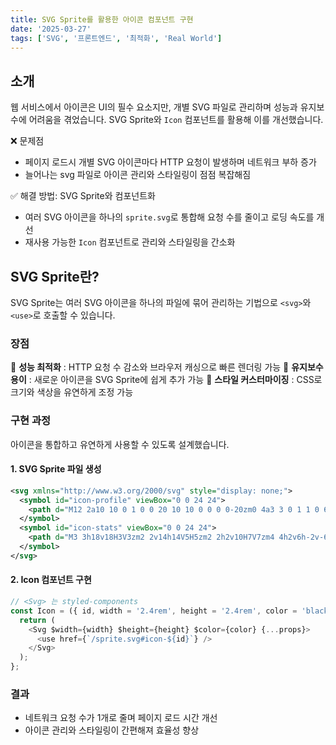 ```yaml
---
title: SVG Sprite를 활용한 아이콘 컴포넌트 구현
date: '2025-03-27'
tags: ['SVG', '프론트엔드', '최적화', 'Real World']
---
```


## 소개

웹 서비스에서 아이콘은 UI의 필수 요소지만, 개별 SVG 파일로 관리하며 성능과 유지보수에 어려움을 겪었습니다. SVG Sprite와 `Icon` 컴포넌트를 활용해 이를 개선했습니다.

❌ 문제점

- 페이지 로드시 개별 SVG 아이콘마다 HTTP 요청이 발생하며 네트워크 부하 증가
- 늘어나는 svg 파일로 아이콘 관리와 스타일링이 점점 복잡해짐

✅ 해결 방법: SVG Sprite와 컴포넌트화

- 여러 SVG 아이콘을 하나의 `sprite.svg`로 통합해 요청 수를 줄이고 로딩 속도를 개선
- 재사용 가능한 `Icon` 컴포넌트로 관리와 스타일링을 간소화

## SVG Sprite란?

SVG Sprite는 여러 SVG 아이콘을 하나의 파일에 묶어 관리하는 기법으로 `<svg>`와 `<use>`로 호출할 수 있습니다.

### 장점

🚀 **성능 최적화** : HTTP 요청 수 감소와 브라우저 캐싱으로 빠른 렌더링 가능
🔧 **유지보수 용이** : 새로운 아이콘을 SVG Sprite에 쉽게 추가 가능
🎨 **스타일 커스터마이징** : CSS로 크기와 색상을 유연하게 조정 가능

### 구현 과정

아이콘을 통합하고 유연하게 사용할 수 있도록 설계했습니다.

#### 1. SVG Sprite 파일 생성

```xml:sprite.svg
<svg xmlns="http://www.w3.org/2000/svg" style="display: none;">
  <symbol id="icon-profile" viewBox="0 0 24 24">
    <path d="M12 2a10 10 0 1 0 0 20 10 10 0 0 0 0-20zm0 4a3 3 0 1 1 0 6 3 3 0 0 1 0-6zm0 14a7 7 0 0 1-5.6-2.8c.2-1.4 1.2-2.2 2.6-2.2h6c1.4 0 2.4.8 2.6 2.2A7 7 0 0 1 12 20z"/>
  </symbol>
  <symbol id="icon-stats" viewBox="0 0 24 24">
    <path d="M3 3h18v18H3V3zm2 2v14h14V5H5zm2 2h2v10H7V7zm4 4h2v6h-2v-6zm4-2h2v8h-2V9z"/>
  </symbol>
</svg>
```

#### 2. Icon 컴포넌트 구현

```typescript
// <Svg> 는 styled-components
const Icon = ({ id, width = '2.4rem', height = '2.4rem', color = 'black', ...props }: IconProps) => {
  return (
    <Svg $width={width} $height={height} $color={color} {...props}>
      <use href={`/sprite.svg#icon-${id}`} />
    </Svg>
  );
};
```

### 결과

- 네트워크 요청 수가 1개로 줄며 페이지 로드 시간 개선
- 아이콘 관리와 스타일링이 간편해져 효율성 향상
